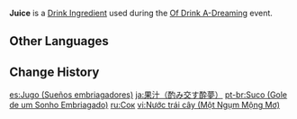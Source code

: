 {{Item Infobox
|id           = 410003
|title        = Juice
|image        = Item Juice (Of Drink A-Dreaming).png
|type         = Drink Ingredients
|group        = Event Items
|description  = Large and full [[Sunsettia]]s have been hand-juiced to make this delicious sweet-and-sour extract.
|quality      = 1
|event        = Of Drink A-Dreaming
}}
'''Juice''' is a [[Drink Ingredient]] used during the [[Of Drink A-Dreaming]] event.

==Other Languages==
{{Other Languages
|en      = Juice
|zhs     = 果汁
|zhs_rm  = Guǒzhī
|zht     = 果汁
|zht_rm  = Guǒzhī
|zh_tl   = Fruit Juice
|ja      = 果汁
|ja_rm   = Kajuu
|ja_tl   = Fruit Juice
|ko      = 주스
|ko_rm   = Juseu
|ko_tl   = Juice
|es      = Jugo
|es_tl   = Juice
|fr      = Jus de fruits
|fr_tl   = Fruit Juice
|ru      = Сок
|ru_tl   = Juice
|th      = Juice
|vi      = Nước trái cây
|vi_tl   = Fruit Juice
|de      = Saft
|de_tl   = Juice
|id      = Jus
|id_tl   = Juice
|pt      = Suco
|pt_tl   = Juice
|tr      = Meyve Suyu
|tr_tl   = 
|it      = Succo
|it_tl   = 
}}

==Change History==
{{Change History|2.5}}

[[es:Jugo (Sueños embriagadores)]]
[[ja:果汁（酌み交す酔夢）]]
[[pt-br:Suco (Gole de um Sonho Embriagado)]]
[[ru:Сок]]
[[vi:Nước trái cây (Một Ngụm Mộng Mơ)]]
